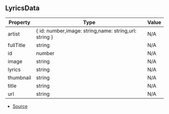 ## LyricsData

| Property | Type | Value |
| ----------- | ----------- | ----------- |
| artist | \{ id: number,image: string,name: string,url: string } | N/A |
| fullTitle | string | N/A |
| id | number | N/A |
| image | string | N/A |
| lyrics | string | N/A |
| thumbnail | string | N/A |
| title | string | N/A |
| url | string | N/A |


- [Source](https://github.com/Androz2091/discord-player/blob/5a3437b/packages/extractor/src/extractors/LyricsExtractor.ts#L42)